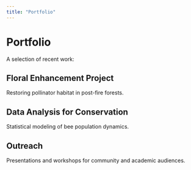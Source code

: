 ```yaml
---
title: "Portfolio"
---
```


# Portfolio

A selection of recent work:

## Floral Enhancement Project
Restoring pollinator habitat in post-fire forests.

## Data Analysis for Conservation
Statistical modeling of bee population dynamics.

## Outreach
Presentations and workshops for community and academic audiences.
